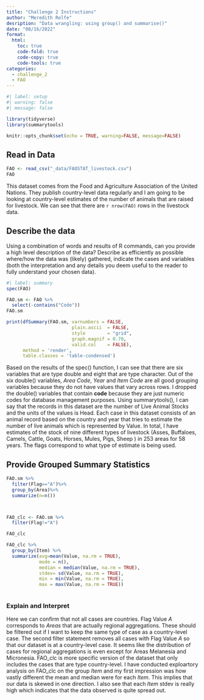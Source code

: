 ```yaml
---
title: "Challenge 2 Instructions"
author: "Meredith Rolfe"
desription: "Data wrangling: using group() and summarise()"
date: "08/16/2022"
format:
  html:
    toc: true
    code-fold: true
    code-copy: true
    code-tools: true
categories:
  - challenge_2
  - FAO
---
```


```r
#| label: setup
#| warning: false
#| message: false

library(tidyverse)
library(summarytools)

knitr::opts_chunk$set(echo = TRUE, warning=FALSE, message=FALSE)
```


## Read in Data

```r
FAO <- read_csv("_data/FAOSTAT_livestock.csv")
FAO
```

This dataset comes from the Food and Agriculture Association of the United Nations. They publish country-level data regularly and I am going to be looking at country-level estimates of the number of animals that are raised for livestock. We can see that there are `r nrow(FAO)` rows in the livestock data.

## Describe the data

Using a combination of words and results of R commands, can you provide a high level description of the data? Describe as efficiently as possible where/how the data was (likely) gathered, indicate the cases and variables (both the interpretation and any details you deem useful to the reader to fully understand your chosen data).

```r
#| label: summary
spec(FAO)

FAO.sm <- FAO %>%
  select(-contains("Code"))
FAO.sm

print(dfSummary(FAO.sm, varnumbers = FALSE,
                        plain.ascii  = FALSE, 
                        style        = "grid", 
                        graph.magnif = 0.70, 
                        valid.col    = FALSE),
      method = 'render',
      table.classes = 'table-condensed')
```

Based on the results of the spec() function, I can see that there are six variables that are type double and eight that are type character. Out of the six double() variables, *Area Code*, *Year* and *Item Code* are all good grouping variables because they do not have values that vary across rows. I  dropped the double() variables that contain **code** because they are just numeric codes for database management purposes. Using summarytools(), I can say that the records in this dataset are the number of Live Animal Stocks and the units of the values is Head. Each case in this dataset consists of an animal record based on the country and year that tries to estimate the number of live animals which is represented by Value. In total, I have estimates of the stock of nine different types of livestock (Asses, Buffaloes, Camels, Cattle, Goats, Horses, Mules, Pigs, Sheep ) in 253 areas  for 58 years. The flags correspond to what type of estimate is being used.

## Provide Grouped Summary Statistics


```r
FAO.sm %>%
  filter(Flag=="A")%>%
  group_by(Area)%>%
  summarize(n=n())



FAO_clc <- FAO.sm %>%
  filter(Flag!="A")

FAO_clc  

FAO_clc %>%
  group_by(Item) %>%
  summarize(avg=mean(Value, na.rm = TRUE),
            mode = n(),
            median = median(Value, na.rm = TRUE),
            stdev= sd(Value, na.rm = TRUE),
            min = min(Value, na.rm = TRUE),
            max = max(Value, na.rm = TRUE))
  


```

### Explain and Interpret

Here we can confirm that not all cases are countries. Flag Value *A* corresponds to *Areas* that  are actually regional aggregations. These should be filtered out if I want to keep the same type of case as a country-level case. The second filter statement removes all cases with Flag Value *A* so that our dataset is at a country-level case. It seems like the distribution of cases for regional aggregations is even except for Areas Melanesia	and Micronesia. FAO_clc is more specific version of the dataset that only includes the cases that are type country-level. I have conducted exploartory analysis on FAO_clc on the group *Item* and my first impression was how vastly different the mean and median were for each *Item*. This implies that our data is skewed in one direction. I also see that each *Item* stdev is really high which indicates that the data observed is quite spread out.
